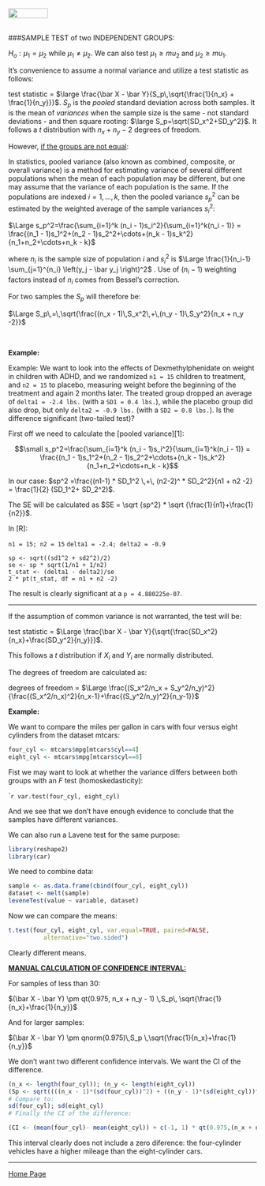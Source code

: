 <br>
<a href="http://rinterested.github.io/statistics/index.html">
<img HEIGHT="20" WIDTH="80" src="https://cloud.githubusercontent.com/assets/9312897/10556783/a27a26fa-745c-11e5-9b1a-2d5bd737387a.PNG"></a>
<br><br>

###SAMPLE TEST of two INDEPENDENT GROUPS:
<br>

$H_o: \mu_1=\mu_2$ while $\mu_1\neq \mu_2$. We can also test $\mu_1 \geq mu_2$ and $\mu_2 \geq mu_1$.

It's convenience to assume a normal variance and utilize a test statistic as follows:

test statistic = $\large \frac{\bar X - \bar Y}{S_p\,\sqrt{\frac{1}{n_x} + \frac{1}{n_y}}}$. $S_p$ is the *pooled* standard deviation across both samples. It is the mean of *variances* when the sample size is the same - not standard deviations - and then square rooting: $\large S_p=\sqrt{SD_x^2+SD_y^2}$. It follows a $t$ distribution with $n_x + n_y - 2$ degrees of freedom.

However, [if the groups are not equal](https://en.wikipedia.org/wiki/Pooled_variance): 

In statistics, pooled variance (also known as combined, composite, or overall variance) is a method for estimating variance of several different populations when the mean of each population may be different, but one may assume that the variance of each population is the same. If the populations are indexed $i = 1,\ldots,k$, then the pooled variance $s_p^2$ can be estimated by the weighted average of the sample variances $s^2_i$:

$\Large s_p^2=\frac{\sum_{i=1}^k (n_i - 1)s_i^2}{\sum_{i=1}^k(n_i - 1)} = \frac{(n_1 - 1)s_1^2+(n_2 - 1)s_2^2+\cdots+(n_k - 1)s_k^2}{n_1+n_2+\cdots+n_k - k}$

where $n_i$ is the sample size of population $i$ and $s^2_i$ is $\Large \frac{1}{n_i-1} \sum_{j=1}^{n_i} \left(y_j - \bar y_j \right)^2$ . Use of $(n_i-1)$ weighting factors instead of $n_i$ comes from Bessel's correction.

For two samples the $S_p$ will therefore be:

$\Large S_p\,=\,\sqrt{\frac{(n_x - 1)\,S_x^2\,+\,(n_y - 1)\,S_y^2}{n_x + n_y -2}}$

<br>

**Example:**

Example: We want to look into the effects of Dexmethylphenidate on weight in children with ADHD, and we randomized `n1 = 15` children to treatment, and `n2 = 15` to placebo, measuring weight before the beginning of the treatment and again 2 months later. The treated group dropped an average of `delta1 = -2.4 lbs.` (with a `SD1 = 0.4 lbs.`), while the placebo group did also drop, but only `delta2 = -0.9 lbs.` (with a `SD2 = 0.8 lbs.`). Is the difference significant (two-tailed test)?

First off we need to calculate the [pooled variance][1]:

$$\small s_p^2=\frac{\sum_{i=1}^k (n_i - 1)s_i^2}{\sum_{i=1}^k(n_i - 1)} = \frac{(n_1 - 1)s_1^2+(n_2 - 1)s_2^2+\cdots+(n_k - 1)s_k^2}{n_1+n_2+\cdots+n_k - k}$$

In our case: $sp^2 =\frac{(n1-1) * SD_1^2 \,+\, (n2-2)^ * SD_2^2}{n1 + n2 -2} = \frac{1}{2} (SD_1^2+ SD_2^2)$. 

The SE will be calculated as $SE = \sqrt {sp^2} * \sqrt {\frac{1}{n1}+\frac{1}{n2}}$. 

In [R]: 

`n1 = 15; n2 = 15`
`delta1 = -2.4; delta2 = -0.9`

    sp <- sqrt((sd1^2 + sd2^2)/2)
    se <- sp * sqrt(1/n1 + 1/n2)
    t_stat <- (delta1 - delta2)/se
    2 * pt(t_stat, df = n1 + n2 -2)

The result is clearly significant at a `p = 4.880225e-07`.



---

If the assumption of common variance is not warranted, the test will be:

test statistic = $\Large \frac{\bar X - \bar Y}{\sqrt{\frac{SD_x^2}{n_x}+\frac{SD_y^2}{n_y}}}$.

This follows a $t$ distribution if $X_i$ and $Y_i$ are normally distributed.

The degrees of freedom are calculated as:

degrees of freedom = $\Large \frac{(S_x^2/n_x + S_y^2/n_y)^2}{\frac{(S_x^2/n_x)^2}{n_x-1}+\frac{(S_y^2/n_y)^2}{n_y-1}}$

**Example:**

We want to compare the miles per gallon in cars with four versus eight cylinders from the dataset mtcars:

```r
four_cyl <- mtcars$mpg[mtcars$cyl==4]
eight_cyl <- mtcars$mpg[mtcars$cyl==8]
```

Fist we may want to look at whether the variance differs between both groups with an $F$ test (homoskedasticity):

````r
var.test(four_cyl, eight_cyl)
```

And we see that we don't have enough evidence to conclude that the samples have different variances.

We can also run a Lavene test for the same purpose:

```r
library(reshape2)
library(car)
```

We need to combine data:

```r
sample <- as.data.frame(cbind(four_cyl, eight_cyl))
dataset <- melt(sample)
leveneTest(value ~ variable, dataset)
```

Now we can compare the means:

```r
t.test(four_cyl, eight_cyl, var.equal=TRUE, paired=FALSE, 
          alternative="two.sided")
```

Clearly different means.

**[MANUAL CALCULATION OF CONFIDENCE INTERVAL:](http://sphweb.bumc.bu.edu/otlt/MPH-Modules/BS/BS704_Confidence_Intervals/BS704_Confidence_Intervals5.html)**

For samples of less than 30:

$(\bar X - \bar Y) \pm qt(0.975, n_x + n_y - 1) \,S_p\, \sqrt{\frac{1}{n_x}+\frac{1}{n_y}}$

And for larger samples:

$(\bar X - \bar Y) \pm qnorm(0.975)\,S_p \,\sqrt{\frac{1}{n_x}+\frac{1}{n_y}}$

We don't want two different confidence intervals. We want the CI of the difference.

```r
(n_x <- length(four_cyl)); (n_y <- length(eight_cyl))
(Sp <- sqrt((((n_x - 1)*(sd(four_cyl))^2) + ((n_y - 1)*(sd(eight_cyl))^2))/(n_x + n_y - 2)))
# Compare to:
sd(four_cyl); sd(eight_cyl)
# Finally the CI of the difference:

(CI <- (mean(four_cyl)- mean(eight_cyl)) + c(-1, 1) * qt(0.975,(n_x + n_y-2)) * Sp * sqrt(1/n_x + 1/n_y))
```

This interval clearly does not include a zero diference: the four-cylinder vehicles have a higher mileage than the eight-cylinder cars.

---

<a href="http://rinterested.github.io/statistics/index.html">Home Page</a>